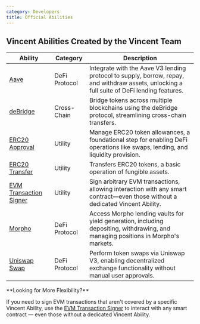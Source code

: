 ```yaml
---
category: Developers
title: Official Abilities
---
```


## Vincent Abilities Created by the Vincent Team


| Ability                                             | Category      | Description                                                                                                                                 |
| --------------------------------------------------- | ------------- | ------------------------------------------------------------------------------------------------------------------------------------------- |
| [Aave](./aave)                                      | DeFi Protocol | Integrate with the Aave V3 lending protocol to supply, borrow, repay, and withdraw assets, unlocking a full suite of DeFi lending features. |
| [deBridge](./debridge)                              | Cross-Chain   | Bridge tokens across multiple blockchains using the deBridge protocol, streamlining cross-chain transfers.                                  |
| [ERC20 Approval](./erc20-approval)                  | Utility       | Manage ERC20 token allowances, a foundational step for enabling DeFi operations like swaps, lending, and liquidity provision.               |
| [ERC20 Transfer](./erc20-transfer)                  | Utility       | Transfers ERC20 tokens, a basic operation of fungible assets.                                                                               |
| [EVM Transaction Signer](./evm-transaction-signer)  | Utility       | Sign arbitrary EVM transactions, allowing interaction with any smart contract—even those without a dedicated Vincent Ability.               |
| [Morpho](./morpho)                                  | DeFi Protocol | Access Morpho lending vaults for yield generation, including depositing, withdrawing, and managing positions in Morpho's markets.           |
| [Uniswap Swap](./uniswap-swap)                      | DeFi Protocol | Perform token swaps via Uniswap V3, enabling decentralized exchange functionality without manual user approvals.                            |

<Info>
**Looking for More Flexibility?**

If you need to sign EVM transactions that aren't covered by a specific Vincent Ability, use the [EVM Transaction Signer](./evm-transaction-signer) to interact with any smart contract — even those without a dedicated Vincent Ability.
</Info>